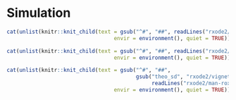 # Simulation 

```r
cat(unlist(knitr::knit_child(text = gsub("^#", "##", readLines("rxode2/man-roxygen/rmdhunks/single-subject.Rmdh")),
                                  envir = environment(), quiet = TRUE)), sep="\n")
```

```r
cat(unlist(knitr::knit_child(text = gsub("^#", "##", readLines("rxode2/man-roxygen/rmdhunks/sim-var.Rmd")),
                                  envir = environment(), quiet = TRUE)), sep="\n")
```


```r
cat(unlist(knitr::knit_child(text = gsub("^#", "##",
                                         gsub("theo_sd", "rxode2/vignettes/theo_sd",
                                              readLines("rxode2/man-roxygen/rmdhunks/prior-data.Rmd"))),
                                  envir = environment(), quiet = TRUE)), sep="\n")
```
